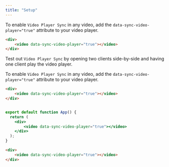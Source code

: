 ```yaml
---
title: "Setup"
---
```



<Tabs>
  <Tab title="React / Next.js">


<Steps titleSize="h2">

<Step title="Add the data-sync-video-player attribute to your video player">


To enable `Video Player Sync` in any video, add the `data-sync-video-player="true"` attribute to your video player.


```html
<div>
    <video data-sync-video-player="true"></video>
</div>
```


</Step>

<Step title="Test it out">

Test out `Video Player Sync` by opening two clients side-by-side and having one client play the video player.

</Step>


</Steps>






  </Tab>
  
  <Tab title="Other Frameworks">

<Steps titleSize="h2">

<Step title="Add the data-sync-video-player attribute to your video player">


To enable `Video Player Sync` in any video, add the `data-sync-video-player="true"` attribute to your video player.


```html
<div>
    <video data-sync-video-player="true"></video>
</div>
```

</Step>






</Steps>





  </Tab>
</Tabs>

<RequestExample>

```jsx React / Next.js

export default function App() {
  return (
    <div>
        <video data-sync-video-player="true"></video>
    </div>
  );
}
```



```html HTML
<div>
    <video data-sync-video-player="true"></video>
</div>

```

</RequestExample>
